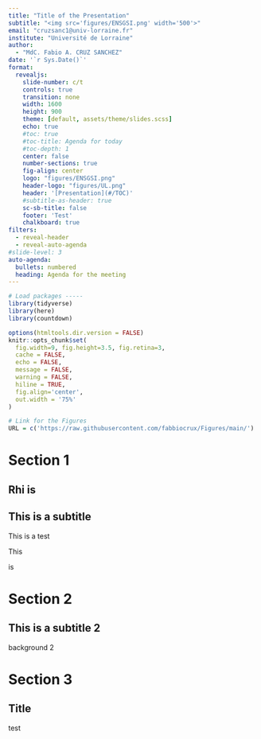 ```yaml
---
title: "Title of the Presentation"
subtitle: "<img src='figures/ENSGSI.png' width='500'>"  
email: "cruzsanc1@univ-lorraine.fr"
institute: "Université de Lorraine"
author: 
  - "MdC. Fabio A. CRUZ SANCHEZ"
date: '`r Sys.Date()`'
format: 
  revealjs:
    slide-number: c/t
    controls: true
    transition: none
    width: 1600
    height: 900
    theme: [default, assets/theme/slides.scss]
    echo: true
    #toc: true
    #toc-title: Agenda for today
    #toc-depth: 1
    center: false
    number-sections: true
    fig-align: center    
    logo: "figures/ENSGSI.png"
    header-logo: "figures/UL.png"
    header: '[Presentation](#/TOC)'
    #subtitle-as-header: true
    sc-sb-title: false
    footer: 'Test'
    chalkboard: true
filters:
  - reveal-header
  - reveal-auto-agenda
#slide-level: 3
auto-agenda:
  bullets: numbered
  heading: Agenda for the meeting 
---
```


```r
# Load packages -----
library(tidyverse)
library(here)
library(countdown)

options(htmltools.dir.version = FALSE)
knitr::opts_chunk$set(
  fig.width=9, fig.height=3.5, fig.retina=3,
  cache = FALSE,
  echo = FALSE,
  message = FALSE, 
  warning = FALSE,
  hiline = TRUE,
  fig.align='center',
  out.width = '75%' 
)

# Link for the Figures
URL = c('https://raw.githubusercontent.com/fabbiocrux/Figures/main/')

```


# Section 1 


## Rhi is {background-color="aquamarine"}

## This is a subtitle {.BG-GSI-1} 

This is a test


This

is 


# Section 2

## This is a subtitle 2 {.BG-GSI-2} 

background 2



# Section 3

## Title

test